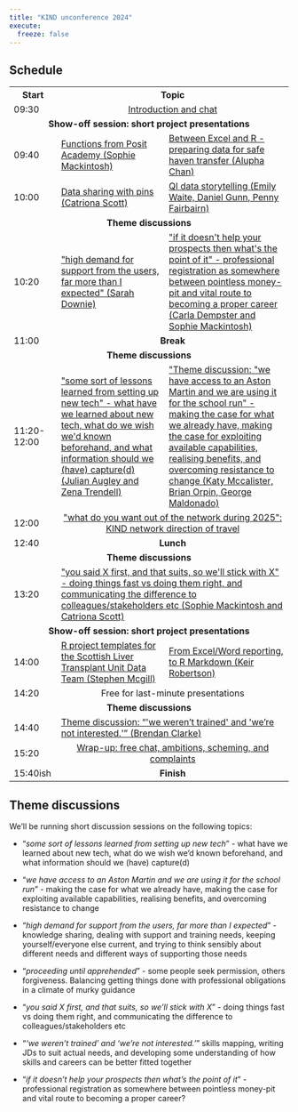 ---
title: "KIND unconference 2024"
execute: 
  freeze: false
---

## Schedule

```{=html}

<table>
  <tr>
  <th>Start</th>
  <th colspan="2"><center>Topic</center></th>
  </tr>
  
  <tr>
    <td>09:30</td><td colspan="2"><center><a href="https://events.teams.microsoft.com/event/8851dfe1-6c9d-4fa9-9ab3-89a56b6ac7df@10efe0bd-a030-4bca-809c-b5e6745e499a">Introduction and chat</a></center></td>
    </tr>
    
    <tr>
    <td colspan="3"><center><b>Show-off session: short project presentations</b></center></td>
    </tr>
    <tr>
    <td>09:40</td>
    <td><a href="https://events.teams.microsoft.com/event/83d06869-69f4-42da-8491-4399ea1ac319@10efe0bd-a030-4bca-809c-b5e6745e499a">Functions from Posit Academy (Sophie Mackintosh)</a></td>
    <td><a href="https://events.teams.microsoft.com/event/3497b120-6840-497e-95d8-ae8e518c8bdc@10efe0bd-a030-4bca-809c-b5e6745e499a">Between Excel and R - preparing data for safe haven transfer (Alupha Chan)</a></td>
    </tr>
    <tr>
    <td>10:00</td>
    <td><a href="https://events.teams.microsoft.com/event/60ec5eaf-bb53-470d-bcaf-aae6efdf1031@10efe0bd-a030-4bca-809c-b5e6745e499a">Data sharing with pins (Catriona Scott)</a></td>
    <td><a href="https://events.teams.microsoft.com/event/57aa9377-7a50-410b-af44-04e7517d33f1@10efe0bd-a030-4bca-809c-b5e6745e499a">QI data storytelling (Emily Waite, Daniel Gunn, Penny Fairbairn)</a></td>
    </tr>
    <tr>
    <td colspan="3"><center><b>Theme discussions</b></center></td>
    </tr>
    <tr>
        <td>10:20</td><td><a href="https://events.teams.microsoft.com/event/70570392-150f-4be9-a5a0-0299bd335831@10efe0bd-a030-4bca-809c-b5e6745e499a">"high demand for support from the users, far more than I expected" (Sarah Downie)</a> </td>
        <td><a href="https://events.teams.microsoft.com/event/341030de-d4e0-4628-9372-32da0d5b06fa@10efe0bd-a030-4bca-809c-b5e6745e499a">"if it doesn't help your prospects then what's the point of it" - professional registration as somewhere between pointless money-pit and vital route to becoming a proper career (Carla Dempster and Sophie Mackintosh)
</td>
    </tr>
    <tr>
        <td>11:00</td><td colspan="2"><center><b>Break</b></center></td>
    </tr>
        <tr>
    <td colspan="3"><center><b>Theme discussions</b></center></td>
    </tr>
    <tr>
        <td>11:20-12:00</td><td><a href="https://events.teams.microsoft.com/event/126f44fb-ff7f-418f-95df-f98e2175c495@10efe0bd-a030-4bca-809c-b5e6745e499a">"some sort of lessons learned from setting up new tech" - what have we learned about new tech, what do we wish we'd known beforehand, and what information should we (have) capture(d) (Julian Augley and Zena Trendell)</a></td>
        <td><a href="https://events.teams.microsoft.com/event/ff656b9c-e123-4047-8020-4d84d185dea4@10efe0bd-a030-4bca-809c-b5e6745e499a">"Theme discussion: "we have access to an Aston Martin and we are using it for the school run" - making the case for what we already have, making the case for exploiting available capabilities, realising benefits, and overcoming resistance to change
(Katy Mccalister, Brian Orpin, George Maldonado)</td>
    </tr>
    <tr>
        <td>12:00</td><td colspan="2"><center><a href="https://events.teams.microsoft.com/event/d8cb4cf4-4dff-4856-9a2b-fa7fab0fbe9f@10efe0bd-a030-4bca-809c-b5e6745e499a">"what do you want out of the network during 2025</b>": KIND network direction of travel</a></center></td>
    </tr>

    <tr>
        <td>12:40</td><td colspan="2"><center><b>Lunch</b></center></td>
    </tr>

    <tr>
    <td colspan="3"><center><b>Theme discussions</b></center></td>
    </tr>
    <tr>
        <td>13:20</td><td colspan="2"><a href="https://events.teams.microsoft.com/event/1e92d2bf-17f8-4668-bb07-ea999d4936a1@10efe0bd-a030-4bca-809c-b5e6745e499a">"you said X first, and that suits, so we'll stick with X" - doing things fast vs doing them right, and communicating the difference to colleagues/stakeholders etc (Sophie Mackintosh and Catriona Scott)</a></td>
    </tr>
    <tr>
    <td colspan="3"><center><b>Show-off session: short project presentations</b></center></td>
    </tr>
  
    <tr>
    <td>14:00</td>
    <td><a href="https://events.teams.microsoft.com/event/dc1f0591-0e27-462d-9604-19fc03cdf5a5@10efe0bd-a030-4bca-809c-b5e6745e499a">R project templates for the Scottish Liver Transplant Unit Data Team (Stephen Mcgill)</a></td>
    <td><a href="https://events.teams.microsoft.com/event/41be4a29-5e28-4268-8a40-441dddcfc780@10efe0bd-a030-4bca-809c-b5e6745e499a">From Excel/Word reporting, to R Markdown (Keir Robertson)</a>
    </td>
    </tr>
    
    <tr>
    <td>14:20</td>
    <td colspan="2"><center>Free for last-minute presentations</center></td>
    </tr>
    
    <tr>
    <td colspan="3"><center><b>Theme discussions</b></center></td>
    </tr>
    
    <tr>
    <td>14:40</td>
    <td colspan="2"><a href="https://events.teams.microsoft.com/event/11882783-d1ac-49d0-a1a8-bc90428afa71@10efe0bd-a030-4bca-809c-b5e6745e499a">Theme discussion: “'we weren’t trained' and 'we’re not interested.'” (Brendan Clarke)</a> </td>
    </tr>
    
    <tr>
    <td>15:20</td>
    <td colspan="2"><center><a href="https://events.teams.microsoft.com/event/f918dff8-97b0-479a-9fb5-56a09cdf3ad0@10efe0bd-a030-4bca-809c-b5e6745e499a">Wrap-up: free chat, ambitions, scheming, and complaints</a></center></td>
    </tr>
  
    <tr>
    <td>15:40ish</td>
    <td colspan="2"><center><b>Finish</b></center></td>
    </tr>
    
    
    
</table>
```

## Theme discussions

We'll be running short discussion sessions on the following topics:

-   "*some sort of lessons learned from setting up new tech*" - what have we learned about new tech, what do we wish we'd known beforehand, and what information should we (have) capture(d)

-   "*we have access to an Aston Martin and we are using it for the school run*" - making the case for what we already have, making the case for exploiting available capabilities, realising benefits, and overcoming resistance to change

-   "*high demand for support from the users, far more than I expected*" - knowledge sharing, dealing with support and training needs, keeping yourself/everyone else current, and trying to think sensibly about different needs and different ways of supporting those needs

-   "*proceeding until apprehended*" - some people seek permission, others forgiveness. Balancing getting things done with professional obligations in a climate of murky guidance

-   "*you said X first, and that suits, so we'll stick with X*" - doing things fast vs doing them right, and communicating the difference to colleagues/stakeholders etc

-   "*'we weren't trained' and 'we're not interested.'* " skills mapping, writing JDs to suit actual needs, and developing some understanding of how skills and careers can be better fitted together

-   "*if it doesn't help your prospects then what's the point of it*" - professional registration as somewhere between pointless money-pit and vital route to becoming a proper career?
